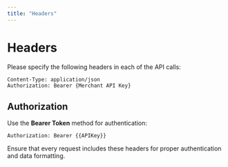 ```yaml
---
title: "Headers"
---
```


# Headers

Please specify the following headers in each of the API calls:

```http
Content-Type: application/json
Authorization: Bearer {Merchant API Key}
```

## Authorization

Use the **Bearer Token** method for authentication:

```http
Authorization: Bearer {{APIKey}}
```

Ensure that every request includes these headers for proper authentication and data formatting.
